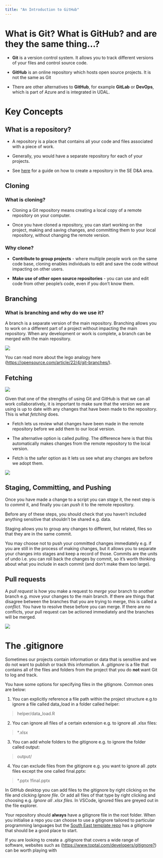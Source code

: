 ```yaml
---
title: "An Introduction to GitHub"
---
```


# What is Git? What is GitHub? and are they the same thing...?

-   **Git** is a version control system. It allows you to track different versions of your files and control source code.

-   **GitHub** is an online repository which hosts open source projects. It is not the same as Git

-   There are other alternatives to **GitHub**, for example **GitLab** or **DevOps**, which is part of Azure and is integrated in UDAL.

# Key Concepts

## What is a repository?

-   A repository is a place that contains all your code and files associated with a piece of work.

-   Generally, you would have a separate repository for each of your projects.

-   See [here](1-first-repo.qmd#sec-createrepo) for a guide on how to create a repository in the SE D&A area.

## Cloning

### What is cloning?

-   Cloning a Git repository means creating a local copy of a remote repository on your computer.

-   Once you have cloned a repository, you can start working on the project, making and saving changes, and committing them to your local repository, without changing the remote version.

### Why clone?

-   **Contribute to group projects** - where multiple people work on the same code base, cloning enables individuals to edit and save the code without impacting on other users.

-   **Make use of other open source repositories** - you can use and edit code from other people's code, even if you don't know them.

## Branching

### What is branching and why do we use it?

A branch is a separate version of the main repository. Branching allows you to work on a different part of a project without impacting the main repository. When any development or work is complete, a branch can be merged with the main repository.

![](pics/intro-branching.PNG)

::: callout-note
You can read more about the lego analogy here (<https://opensource.com/article/22/4/git-branches/>).
:::

## Fetching

![](https://media0.giphy.com/media/v1.Y2lkPTc5MGI3NjExZWllaG9mcTZ2c3o4Nzlsb3F0eXRsaWx0azk2bTF2YWw0NjlpNzhiciZlcD12MV9pbnRlcm5hbF9naWZfYnlfaWQmY3Q9Zw/G6ojXggFcXWCs/giphy.gif){fig-align="center"}

Given that one of the strengths of using Git and GitHub is that we can all work collaboratively, it is important to make sure that the version we are using is up to date with any changes that have been made to the repository. This is what *fetching* does.

-   Fetch lets us review what changes have been made in the remote repository before we add them to our local version.

-   The alternative option is called *pulling*. The difference here is that this automatically makes changes from the remote repository to the local version.

-   Fetch is the safer option as it lets us see what any changes are before we adopt them.

![](pics/fetch-graphic.PNG)

## Staging, Committing, and Pushing

Once you have made a change to a script you can *stage* it, the next step is to *commit* it, and finally you can *push* it to the remote repository.

::: callout-important
Before any of these steps, you should check that you haven't included anything sensitive that shouldn't be shared e.g. data.
:::

Staging allows you to group any changes to different, but related, files so that they are in the same commit.

You may choose not to push your committed changes immediately e.g. if you are still in the process of making changes, but it allows you to separate your changes into stages and keep a record of those. Commits are the units of undo i.e. you can roll back the changes by commit, so it's worth thinking about what you include in each commit (and don't make them too large).

## Pull requests

A *pull request* is how you make a request to *merge* your branch to another branch e.g. move your changes to the main branch. If there are things that disagree between the branches that you are trying to merge, this is called a *conflict*. You have to resolve these before you can merge. If there are no conflicts, your pull request can be actioned immediately and the branches will be merged.

![](pics/merge-diagram.PNG)

# The .gitignore

Sometimes our projects contain information or data that is sensitive and we do not want to publish or track this information. A *.gitignore* is a file that contains all of the files and folders from the project that you do **not** want Git to log and track.

You have some options for specifying files in the gitignore. Common ones are below:

1.  You can explicitly reference a file path within the project structure e.g.to ignore a file called data_load in a folder called helper:

  > helper/data_load.R

2.  You can ignore all files of a certain extension e.g. to ignore all .xlsx files:

  > *.xlsx

3.  You can add whole folders to the gitignore e.g. to ignore the folder called output:

  > output/
  
4.  You can exclude files from the gitignore e.g. you want to ignore all .pptx files except the one called final.pptx: 
  
  > *.pptx
  > !final.pptx
  
::: callout-tip
In GitHub desktop you can add files to the gitignore by right clicking on the file and clicking *Ignore file*. Or add all files of that type by right clicking and choosing e.g. *Ignore all .xlsx files*. In VSCode, ignored files are greyed out in the file explorer.
:::

Your repository should **always** have a gitignore file in the root folder. When you initialise a repo you can choose to use a gitignore tailored to particular programming languages but the [South East template repo](https://github.com/nhsengland/se-template) has a gitignore that should be a good place to start.

::: callout-tip
If you are looking to create a .gitignore that covers a wide range of software, websites such as (<https://www.toptal.com/developers/gitignore?>) can be worth playing with
:::